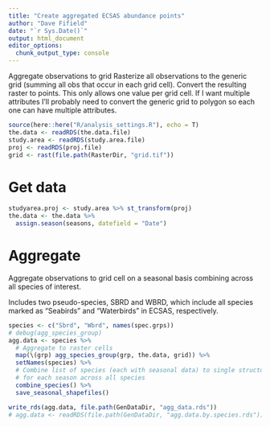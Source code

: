 ```yaml
---
title: "Create aggregated ECSAS abundance points"
author: "Dave Fifield"
date: "`r Sys.Date()`"
output: html_document
editor_options: 
  chunk_output_type: console
---
```



Aggregate observations to grid
Rasterize all observations to the generic grid (summing all obs that
occur in each grid cell). Convert the resulting raster to points. This only
allows one value per grid cell. If I want multiple attributes I'll probably need
to convert the generic grid to polygon so each one can have multiple attributes.


```r
source(here::here("R/analysis_settings.R"), echo = T)
the.data <- readRDS(the.data.file)
study.area <- readRDS(study.area.file)
proj <- readRDS(proj.file)
grid <- rast(file.path(RasterDir, "grid.tif"))
```


# Get data

```r
studyarea.proj <- study.area %>% st_transform(proj)
the.data <- the.data %>% 
  assign.season(seasons, datefield = "Date")
```


# Aggregate 

Aggregate observations to grid cell on a seasonal basis combining across all
species of interest.

Includes two pseudo-species, SBRD and WBRD, which include all species marked
as "Seabirds" and "Waterbirds" in ECSAS, respectively.

```r
species <- c("Sbrd", "Wbrd", names(spec.grps))
# debug(agg_species_group)
agg.data <- species %>%
  # Aggregate to raster cells
  map(\(grp) agg_species_group(grp, the.data, grid)) %>%
  setNames(species) %>%
  # Combine list of species (each with seasonal data) to single structure
  # for each season across all species
  combine_species() %>%
  save_seasonal_shapefiles()

write_rds(agg.data, file.path(GenDataDir, "agg_data.rds"))
# agg.data <- readRDS(file.path(GenDataDir, "agg.data.by.species.rds"))
```

